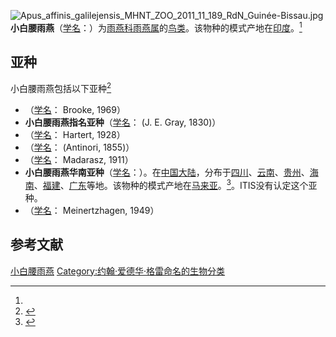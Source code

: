 {{Speciesbox
| name = 小白腰雨燕
| status = LC |  status_system = iucn3.1
| status_ref = <ref  name=iucn>{{IUCN2010|version=2010.3| assessors = [[國際鳥盟|國際鳥盟]] | year = 2009 |  id = 142809 | title = Apus affinis |downloaded = 2010-11-6}}</ref>
| image = House swift I2 IMG 3262.jpg
| image2 = Little Swift (Apus affinis) from Choorakkattukara ML155355721.wav
| genus = Apus
| species = affinis
| authority = ([[约翰·爱德华·格雷|J. E. Gray 1830]])<ref name='id2264'>{{cite web| url =http://www.bioinfo.cn/db05/BjdwSpecies.php?action=view&id=2264| title =小白腰雨燕| work =《中国动物物种编目数据库》| publisher =中国科学院微生物研究所| author =中国科学院动物研究所| accessdate =2009-04-04| deadurl =yes| archiveurl =https://web.archive.org/web/20160305041831/http://www.bioinfo.cn/db05/BjdwSpecies.php?action=view&id=2264| archivedate =2016-03-05}}</ref>
| range_map =ApusAffinisDistribution.png
| range_map_caption = <br/>{{legend0|#00FF32|夏季|border=solid 1px black}} {{legend0|#009865|常驻|border=solid 1px black}}<ref>{{cite book|title=A Guide to the Swifts and Tree Swifts of the World|year=2000|publisher=[[Pica_Press|Pica Press]]|isbn=1-873403-83-6|author=Phil Chantler & Gerald Driessens}}</ref>
}}
[[File:Apus_affinis_galilejensis_MHNT_ZOO_2011_11_189_RdN_Guinée-Bissau.jpg|thumb]]
'''小白腰雨燕'''（[[学名|学名]]：{{lang|la|''Apus affinis''}}）为[[雨燕科|雨燕科]][[雨燕属|雨燕属]]的[[鸟类|鸟类]]。该物种的模式产地在[[印度|印度]]。<ref name='id2264'/>

==亚种==
小白腰雨燕包括以下亚种<ref  name=ITIS>{{ITIS|id=Apus  affinis|taxon=555014|accessdate=2010-11-6}}</ref>
*（[[学名|学名]]：{{lang|la|''Apus affinis  aerobates''}} Brooke, 1969）
*'''小白腰雨燕指名亚种'''（[[学名|学名]]：{{lang|la|''Apus  affinis affinis''}} (J. E. Gray, 1830)）
*（[[学名|学名]]：{{lang|la|''Apus affinis  bannermani''}} Hartert, 1928）
*（[[学名|学名]]：{{lang|la|''Apus affinis  galilejensis''}} (Antinori, 1855)）
*（[[学名|学名]]：{{lang|la|''Apus affinis  singalensis''}} Madarasz, 1911）
*'''小白腰雨燕华南亚种'''（[[学名|学名]]：{{lang|la|''Apus affinis subfurcatus''}}）。在[[中国大陆|中国大陆]]，分布于[[四川|四川]]、[[云南|云南]]、[[贵州|贵州]]、[[海南|海南]]、[[福建|福建]]、[[广东|广东]]等地。该物种的模式产地在[[马来亚|马来亚]]。<ref name='id2265'>{{cite web| url =http://www.bioinfo.cn/db05/BjdwSpecies.php?action=view&id=2265| title =小白腰雨燕华南亚种| work =《中国动物物种编目数据库》| publisher =中国科学院微生物研究所| author =中国科学院动物研究所| accessdate =2009-04-04| deadurl =yes| archiveurl =https://web.archive.org/web/20131203122335/http://www.bioinfo.cn/db05/BjdwSpecies.php?action=view| archivedate =2013-12-03}}</ref>。ITIS没有认定这个亚种。
*（[[学名|学名]]：{{lang|la|''Apus affinis  theresae''}} Meinertzhagen, 1949）

== 参考文献 ==
{{reflist}}
{{commons|Apus  affinis}}

{{Wikispecies|Apus affinis}}
{{Taxonbar|from=Q611324}}

[[Category:雨燕属|小白腰雨燕]]
[[Category:约翰·爱德华·格雷命名的生物分类|Category:约翰·爱德华·格雷命名的生物分类]]